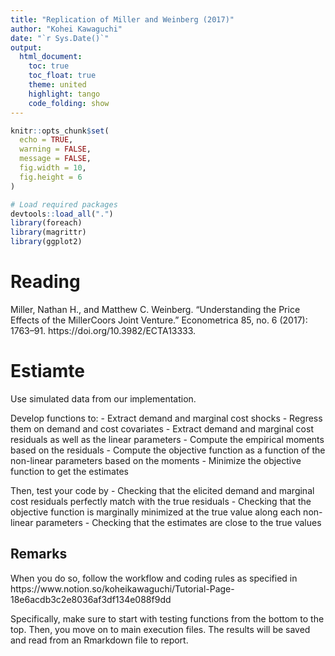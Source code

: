 ```yaml
---
title: "Replication of Miller and Weinberg (2017)"
author: "Kohei Kawaguchi"
date: "`r Sys.Date()`"
output: 
  html_document:
    toc: true
    toc_float: true
    theme: united
    highlight: tango
    code_folding: show
---
```


```r
knitr::opts_chunk$set(
  echo = TRUE, 
  warning = FALSE, 
  message = FALSE,
  fig.width = 10, 
  fig.height = 6
)

# Load required packages
devtools::load_all(".")
library(foreach)
library(magrittr)
library(ggplot2)
```

# Reading

Miller, Nathan H., and Matthew C. Weinberg. "Understanding the Price Effects of the MillerCoors Joint Venture." Econometrica 85, no. 6 (2017): 1763–91. https://doi.org/10.3982/ECTA13333.


# Estiamte

Use simulated data from our implementation.

Develop functions to:
- Extract demand and marginal cost shocks
- Regress them on demand and cost covariates 
- Extract demand and marginal cost residuals as well as the linear parameters
- Compute the empirical moments based on the residuals
- Compute the objective function as a function of the non-linear parameters based on the moments
- Minimize the objective function to get the estimates

Then, test your code by
- Checking that the elicited demand and marginal cost residuals perfectly match with the true residuals
- Checking that the objective function is marginally minimized at the true value along each non-linear parameters
- Checking that the estimates are close to the true values

## Remarks

When you do so, follow the workflow and coding rules as specified in https://www.notion.so/koheikawaguchi/Tutorial-Page-18e6acdb3c2e8036af3df134e088f9dd

Specifically, make sure to start with testing functions from the bottom to the top. Then, you move on to main execution files. The results will be saved and read from an Rmarkdown file to report.

